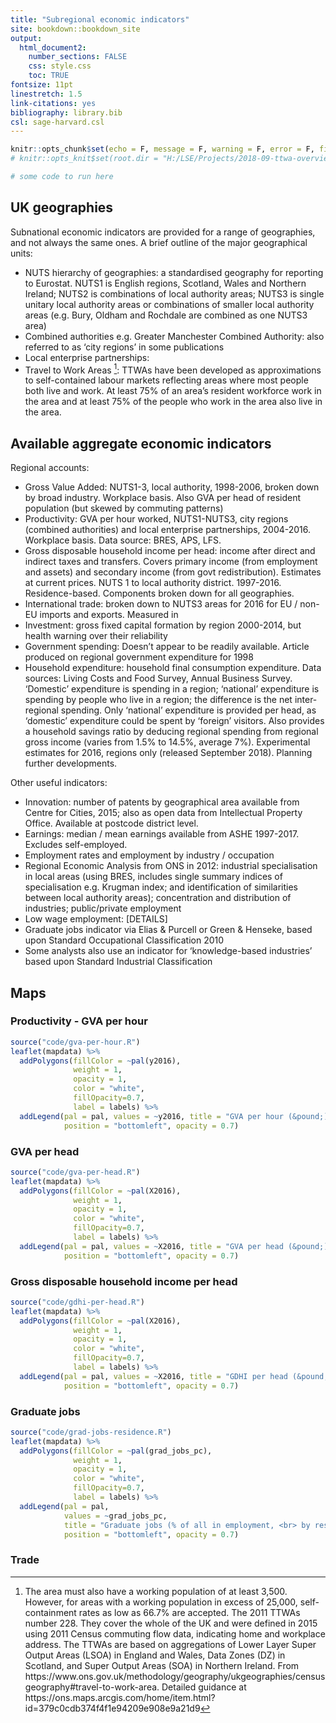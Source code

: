 ```yaml
---
title: "Subregional economic indicators"
site: bookdown::bookdown_site
output:
  html_document2:
    number_sections: FALSE
    css: style.css
    toc: TRUE
fontsize: 11pt
linestretch: 1.5
link-citations: yes
bibliography: library.bib
csl: sage-harvard.csl
---
```


```r
knitr::opts_chunk$set(echo = F, message = F, warning = F, error = F, fig.align = "center", fig.pos="ht")
# knitr::opts_knit$set(root.dir = "H:/LSE/Projects/2018-09-ttwa-overview")
```

```r
# some code to run here
```

## UK geographies {-}

Subnational economic indicators are provided for a range of geographies, and not always the same ones.  A brief outline of the major geographical units:

* NUTS hierarchy of geographies: a standardised geography for reporting to Eurostat.  NUTS1 is English regions, Scotland, Wales and Northern Ireland; NUTS2 is combinations of local authority areas; NUTS3 is single unitary local authority areas or combinations of smaller local authority areas (e.g. Bury, Oldham and Rochdale are combined as one NUTS3 area)
* Combined authorities e.g. Greater Manchester Combined Authority: also referred to as 'city regions' in some publications
* Local enterprise partnerships: 
* Travel to Work Areas [^1]: TTWAs have been developed as approximations to self-contained labour markets reflecting areas where most people both live and work.  At least 75% of an area's resident workforce work in the area and at least 75% of the people who work in the area also live in the area. 

[^1]: The area must also have a working population of at least 3,500. However, for areas with a working population in excess of 25,000, self-containment rates as low as 66.7% are accepted.  The 2011 TTWAs number 228. They cover the whole of the UK and were defined in 2015 using 2011 Census commuting flow data, indicating home and workplace address. The TTWAs are based on aggregations of Lower Layer Super Output Areas (LSOA) in England and Wales, Data Zones (DZ) in Scotland, and Super Output Areas (SOA) in Northern Ireland.  From https://www.ons.gov.uk/methodology/geography/ukgeographies/censusgeography#travel-to-work-area. Detailed guidance at https://ons.maps.arcgis.com/home/item.html?id=379c0cdb374f4f1e94209e908e9a21d9

## Available aggregate economic indicators {-}

Regional accounts:

* Gross Value Added: NUTS1-3, local authority, 1998-2006, broken down by broad industry.  Workplace basis.  Also GVA per head of resident population (but skewed by commuting patterns)
* Productivity: GVA per hour worked, NUTS1-NUTS3, city regions (combined authorities) and local enterprise partnerships, 2004-2016.  Workplace basis.  Data source: BRES, APS, LFS.  
* Gross disposable household income per head: income after direct and indirect taxes and transfers.  Covers primary income (from employment and assets) and secondary income (from govt redistribution).  Estimates at current prices.  NUTS 1 to local authority district.  1997-2016.  Residence-based.  Components broken down for all geographies.  
* International trade: broken down to NUTS3 areas for 2016 for EU / non-EU imports and exports.  Measured in 
* Investment: gross fixed capital formation by region 2000-2014, but health warning over their reliability
* Government spending: Doesn't appear to be readily available.  Article produced on regional government expenditure for 1998
* Household expenditure: household final consumption expenditure.  Data sources: Living Costs and Food Survey, Annual Business Survey.  'Domestic' expenditure is spending in a region; 'national' expenditure is spending by people who live in a region; the difference is the net inter-regional spending.  Only 'national' expenditure is provided per head, as 'domestic' expenditure could be spent by 'foreign' visitors.   Also provides a household savings ratio by deducing regional spending from regional gross income (varies from 1.5% to 14.5%, average 7%).  Experimental estimates for 2016, regions only (released September 2018).  Planning further developments.  

Other useful indicators:

* Innovation: number of patents by geographical area available from Centre for Cities, 2015; also as open data from Intellectual Property Office.  Available at postcode district level.  
* Earnings: median / mean earnings available from ASHE 1997-2017.  Excludes self-employed.  
* Employment rates and employment by industry / occupation
* Regional Economic Analysis from ONS in 2012: industrial specialisation in local areas (using BRES, includes single summary indices of specialisation e.g. Krugman index; and identification of similarities between local authority areas); concentration and distribution of industries; public/private employment
* Low wage employment: [DETAILS]
* Graduate jobs indicator via Elias & Purcell or Green & Henseke, based upon Standard Occupational Classification 2010
* Some analysts also use an indicator for 'knowledge-based industries' based upon Standard Industrial Classification 

## Maps {-}

### Productivity - GVA per hour {-}

```r
source("code/gva-per-hour.R")
leaflet(mapdata) %>% 
  addPolygons(fillColor = ~pal(y2016), 
              weight = 1, 
              opacity = 1, 
              color = "white", 
              fillOpacity=0.7, 
              label = labels) %>% 
  addLegend(pal = pal, values = ~y2016, title = "GVA per hour (&pound;), NUTS3 areas",
            position = "bottomleft", opacity = 0.7)
```

### GVA per head {-}

```r
source("code/gva-per-head.R")
leaflet(mapdata) %>% 
  addPolygons(fillColor = ~pal(X2016), 
              weight = 1, 
              opacity = 1, 
              color = "white", 
              fillOpacity=0.7, 
              label = labels) %>% 
  addLegend(pal = pal, values = ~X2016, title = "GVA per head (&pound;), LA areas",
            position = "bottomleft", opacity = 0.7)
```

### Gross disposable household income per head {-}

```r
source("code/gdhi-per-head.R")
leaflet(mapdata) %>% 
  addPolygons(fillColor = ~pal(X2016), 
              weight = 1, 
              opacity = 1, 
              color = "white", 
              fillOpacity=0.7, 
              label = labels) %>% 
  addLegend(pal = pal, values = ~X2016, title = "GDHI per head (&pound;), NUTS3 areas",
            position = "bottomleft", opacity = 0.7)
```

### Graduate jobs {-}

```r
source("code/grad-jobs-residence.R")
leaflet(mapdata) %>% 
  addPolygons(fillColor = ~pal(grad_jobs_pc), 
              weight = 1, 
              opacity = 1, 
              color = "white", 
              fillOpacity=0.7, 
              label = labels) %>% 
  addLegend(pal = pal, 
            values = ~grad_jobs_pc, 
            title = "Graduate jobs (% of all in employment, <br> by residence), TTWAs",
            position = "bottomleft", opacity = 0.7)
```


### Trade {-}

